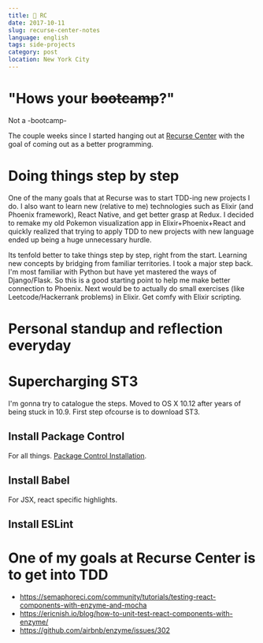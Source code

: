 ```yaml
---
title: 🚀 RC
date: 2017-10-11
slug: recurse-center-notes
language: english
tags: side-projects
category: post
location: New York City
---
```

# "Hows your <strike>bootcamp</strike>?"
Not a -bootcamp-

The couple weeks since I started hanging out at <a href="https://recurse.com">Recurse Center</a> with the goal of coming out as a better programming. 

# Doing things step by step
One of the many goals that at Recurse was to start TDD-ing new projects I do. I also want to learn new (relative to me) technologies such as Elixir (and Phoenix framework), React Native, and get better grasp at Redux. I decided to remake my old Pokemon visualization app in Elixir+Phoenix+React and quickly realized that trying to apply TDD to new projects with new language ended up being a huge unnecessary hurdle.

Its tenfold better to take things step by step, right from the start. Learning new concepts by bridging from familiar territories. I took a major step back. I'm most familiar with Python but have yet mastered the ways of Django/Flask. So this is a good starting point to help me make better connection to Phoenix. Next would be to actually do small exercises (like Leetcode/Hackerrank problems) in Elixir. Get comfy with Elixir scripting.

# Personal standup and reflection everyday

# Supercharging ST3 
I'm gonna try to catalogue the steps. Moved to OS X 10.12 after years of being stuck in 10.9. First step ofcourse is to download ST3.

## Install Package Control
For all things. 
<a href="https://packagecontrol.io/installation">Package Control Installation</a>.

## Install Babel
For JSX, react specific highlights.

## Install ESLint

# One of my goals at Recurse Center is to get into TDD
- https://semaphoreci.com/community/tutorials/testing-react-components-with-enzyme-and-mocha
- https://ericnish.io/blog/how-to-unit-test-react-components-with-enzyme/
- https://github.com/airbnb/enzyme/issues/302
